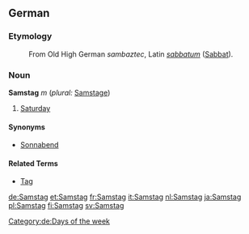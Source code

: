 ==German==
===Etymology===
: From Old High German ''sambaztec'', Latin ''[[sabbatum]]'' ([[Sabbat]]).

===Noun===
'''Samstag''' ''m'' (''plural:'' [[Samstage]])

#[[Saturday]]

====Synonyms====
*[[Sonnabend]]

====Related Terms====
*[[Tag]]

[[Category:de:Days of the week]]

[[de:Samstag]]
[[et:Samstag]]
[[fr:Samstag]]
[[it:Samstag]]
[[nl:Samstag]]
[[ja:Samstag]]
[[pl:Samstag]]
[[fi:Samstag]]
[[sv:Samstag]]